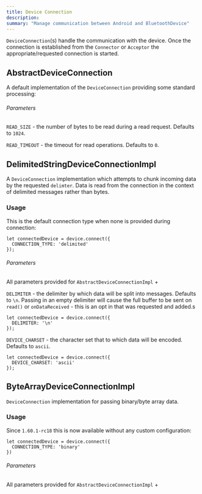 ```yaml
---
title: Device Connection
description: 
summary: "Manage communication between Android and BluetoothDevice"
---
```


`DeviceConnection`(s) handle the communication with the device.  Once the connection is established from the `Connector` or `Acceptor` the appropriate/requested connection is started.

## AbstractDeviceConnection

A default implementation of the `DeviceConnection` providing some standard processing:

###### Parameters

`READ_SIZE` - the number of bytes to be read during a read request.  Defaults to `1024`.

`READ_TIMEOUT` - the timeout for read operations. Defaults to `0`.

## DelimitedStringDeviceConnectionImpl

A `DeviceConnection` implementation which attempts to chunk incoming data by the requested `delimter`.   Data is read from the connection in the context of delimited messages rather than bytes.

### Usage

This is the default connection type when none is provided during connection:

```
let connectedDevice = device.connect({
  CONNECTION_TYPE: 'delimited'
});
```

###### Parameters

All parameters provided for `AbstractDeviceConnectionImpl` +

`DELIMITER` - the delimiter by which data will be split into messages.  Defaults to `\n`.  Passing in an empty delimiter will cause the full buffer to be sent on `read()` or `onDataReceived` - this is an opt in that was requested and added.s

```
let connectedDevice = device.connect({
  DELIMITER: '\n'
});
```

`DEVICE_CHARSET` - the character set that to which data will be encoded.  Defaults to `ascii`.

```
let connectedDevice = device.connect({
  DEVICE_CHARSET: 'ascii'
});
```

## ByteArrayDeviceConnectionImpl

`DeviceConnection` implementation for passing binary/byte array data.

### Usage

Since `1.60.1-rc18` this is now available without any custom configuration:

```
let connectedDevice = device.connect({
  CONNECTION_TYPE: 'binary'
})
```

###### Parameters

All parameters provided for `AbstractDeviceConnectionImpl` +
